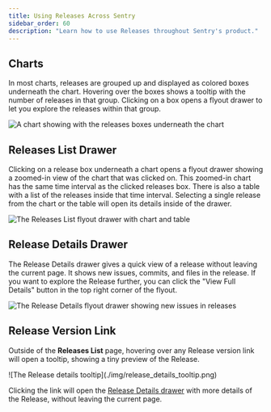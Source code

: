 ```yaml
---
title: Using Releases Across Sentry
sidebar_order: 60
description: "Learn how to use Releases throughout Sentry's product."
---
```


## Charts

In most charts, releases are grouped up and displayed as colored boxes underneath the chart. Hovering over the boxes shows a tooltip with the number of releases in that group. Clicking on a box opens a flyout drawer to let you explore the releases within that group.

![A chart showing with the releases boxes underneath the chart](./img/charts_with_releases.png)

## Releases List Drawer

Clicking on a release box underneath a chart opens a flyout drawer showing a zoomed-in view of the chart that was clicked on. This zoomed-in chart has the same time interval as the clicked releases box. There is also a table with a list of the releases inside that time interval. Selecting a single release from the chart or the table will open its details inside of the drawer.

![The Releases List flyout drawer with chart and table](./img/releases_list_flyout_drawer.png)

## Release Details Drawer

The Release Details drawer gives a quick view of a release without leaving the current page. It shows new issues, commits, and files in the release. If you want to explore the Release further, you can click the "View Full Details" button in the top right corner of the flyout.

![The Release Details flyout drawer showing new issues in releases](./img/release_details_flyout_drawer.png)

## Release Version Link

Outside of the **Releases List** page, hovering over any Release version link will open a tooltip, showing a tiny preview of the Release.

<div style={{width: "309px", height: "220px"}}>
![The Release details tooltip](./img/release_details_tooltip.png)
</div>

Clicking the link will open the [Release Details drawer](#release-details-drawer) with more details of the Release, without leaving the current page.

